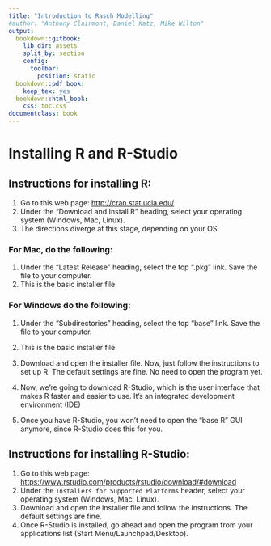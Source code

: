 ```yaml
---
title: "Introduction to Rasch Modelling"
#author: "Anthony Clairmont, Daniel Katz, Mike Wilton"
output:
  bookdown::gitbook:
    lib_dir: assets
    split_by: section
    config:
      toolbar:
        position: static
  bookdown::pdf_book:
    keep_tex: yes
  bookdown::html_book:
    css: toc.css
documentclass: book
---
```



# Installing R and R-Studio {#install}

## Instructions for installing R:
1. Go to this web page: [http://cran.stat.ucla.edu/](http://cran.stat.ucla.edu/)
1. Under the “Download and Install R” heading, select your operating system (Windows, Mac,
Linux).
1. The directions diverge at this stage, depending on your OS.  

### For Mac, do the following:
1. Under the “Latest Release” heading, select the top “.pkg” link. Save the file to your computer.
2. This is the basic installer file.

### For Windows do the following:
1. Under the “Subdirectories” heading, select the top “base” link. Save the file to your computer.
2. This is the basic installer file.


1. Download and open the installer file. Now, just follow the instructions to set up R. The default settings are fine. No need to open the program yet.
2. Now, we’re going to download R-Studio, which is the user interface that makes R faster and easier to use. It's an integrated development environment (IDE)
3. Once you have R-Studio, you won’t need to open the “base R” GUI anymore, since R-Studio does this for you.

## Instructions for installing R-Studio:
1. Go to this web page: [https://www.rstudio.com/products/rstudio/download/#download](https://www.rstudio.com/products/rstudio/download/#download)
2. Under the `Installers for Supported Platforms` header, select your operating system (Windows, Mac, Linux).
3. Download and open the installer file and follow the instructions. The default settings are fine.
4. Once R-Studio is installed, go ahead and open the program from your applications list (Start Menu/Launchpad/Desktop).  
  